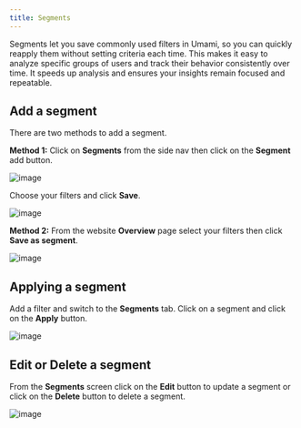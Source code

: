 ```yaml
---
title: Segments
---
```


Segments let you save commonly used filters in Umami, so you can quickly reapply them without setting criteria each time.
This makes it easy to analyze specific groups of users and track their behavior consistently over time.
It speeds up analysis and ensures your insights remain focused and repeatable.

## Add a segment

There are two methods to add a segment.

**Method 1:** Click on **Segments** from the side nav then click on the **Segment** add button.

![image](/images/docs/v3/segment-add.png)

Choose your filters and click **Save**.

![image](/images/docs/v3/segment-filter.png)

**Method 2:** From the website **Overview** page select your filters then click **Save as segment**.

![image](/images/docs/v3/segment-save.png)

## Applying a segment

Add a filter and switch to the **Segments** tab. Click on a segment and click on the **Apply** button.

![image](/images/docs/v3/segment-apply.png)

## Edit or Delete a segment

From the **Segments** screen click on the **Edit** button to update a segment or click on the **Delete** button to delete a segment.

![image](/images/docs/v3/segment-table.png)

